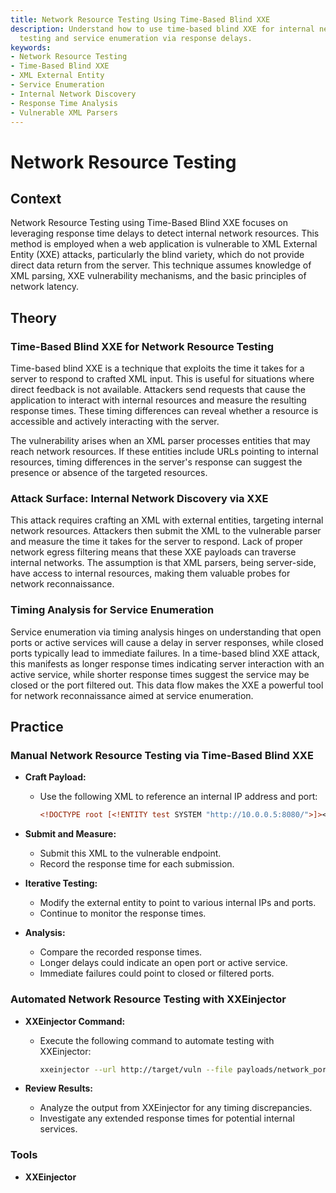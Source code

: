 ```yaml
---
title: Network Resource Testing Using Time-Based Blind XXE
description: Understand how to use time-based blind XXE for internal network resource
  testing and service enumeration via response delays.
keywords:
- Network Resource Testing
- Time-Based Blind XXE
- XML External Entity
- Service Enumeration
- Internal Network Discovery
- Response Time Analysis
- Vulnerable XML Parsers
---
```


# Network Resource Testing

## Context

Network Resource Testing using Time-Based Blind XXE focuses on leveraging response time delays to detect internal network resources. This method is employed when a web application is vulnerable to XML External Entity (XXE) attacks, particularly the blind variety, which do not provide direct data return from the server. This technique assumes knowledge of XML parsing, XXE vulnerability mechanisms, and the basic principles of network latency.

## Theory

### Time-Based Blind XXE for Network Resource Testing

Time-based blind XXE is a technique that exploits the time it takes for a server to respond to crafted XML input. This is useful for situations where direct feedback is not available. Attackers send requests that cause the application to interact with internal resources and measure the resulting response times. These timing differences can reveal whether a resource is accessible and actively interacting with the server.

The vulnerability arises when an XML parser processes entities that may reach network resources. If these entities include URLs pointing to internal resources, timing differences in the server's response can suggest the presence or absence of the targeted resources.

### Attack Surface: Internal Network Discovery via XXE

This attack requires crafting an XML with external entities, targeting internal network resources. Attackers then submit the XML to the vulnerable parser and measure the time it takes for the server to respond. Lack of proper network egress filtering means that these XXE payloads can traverse internal networks. The assumption is that XML parsers, being server-side, have access to internal resources, making them valuable probes for network reconnaissance.

### Timing Analysis for Service Enumeration

Service enumeration via timing analysis hinges on understanding that open ports or active services will cause a delay in server responses, while closed ports typically lead to immediate failures. In a time-based blind XXE attack, this manifests as longer response times indicating server interaction with an active service, while shorter response times suggest the service may be closed or the port filtered out. This data flow makes the XXE a powerful tool for network reconnaissance aimed at service enumeration.

## Practice

### Manual Network Resource Testing via Time-Based Blind XXE

- **Craft Payload:**
  - Use the following XML to reference an internal IP address and port:

    ```xml
    <!DOCTYPE root [<!ENTITY test SYSTEM "http://10.0.0.5:8080/">]><root>&test;</root>
    ```

- **Submit and Measure:**
  - Submit this XML to the vulnerable endpoint.
  - Record the response time for each submission.

- **Iterative Testing:**
  - Modify the external entity to point to various internal IPs and ports.
  - Continue to monitor the response times.

- **Analysis:**
  - Compare the recorded response times.
  - Longer delays could indicate an open port or active service.
  - Immediate failures could point to closed or filtered ports.

### Automated Network Resource Testing with XXEinjector

- **XXEinjector Command:**
  - Execute the following command to automate testing with XXEinjector:

    ```bash
    xxeinjector --url http://target/vuln --file payloads/network_ports.txt --timing
    ```

- **Review Results:**
  - Analyze the output from XXEinjector for any timing discrepancies.
  - Investigate any extended response times for potential internal services.

### Tools

- **XXEinjector**